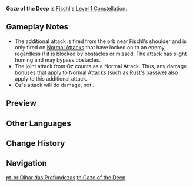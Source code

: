 {{Constellation Infobox
|image       = Constellation Gaze of the Deep.png
|description = Even when Oz is not present in combat, he can still watch over Fischl through his raven eyes. When Fischl performs a [[Bolts of Downfall|Normal Attack]] against an opponent, Oz fires a joint attack, dealing DMG equal to 22% of Fischl's ATK.
|level       = 1
|character   = Fischl
|scale_att1  = ATK
}}
'''Gaze of the Deep''' is [[Fischl]]'s [[Level 1 Constellation]].

==Gameplay Notes==
*The additional attack is fired from the orb near Fischl's shoulder and is only fired on [[Bolts of Downfall|Normal Attacks]] that have locked on to an enemy, regardless if it is blocked by obstacles or missed. The attack has slight homing and may bypass obstacles.
*The joint attack from Oz counts as a Normal Attack. Thus, any damage bonuses that apply to Normal Attacks (such as [[Rust]]'s passive) also apply to this additional attack.
*Oz's attack will do {{Color|Physical}} damage, not {{Color|Electro DMG}}.

==Preview==
{{Preview
|file=Constellation Gaze of the Deep
}}

==Other Languages==
{{Other Languages
|en      = Gaze of the Deep
|zhs     = 幽邃鸦眼
|zhs_rm  = Yōusuì yā yǎn
|zht     = 幽邃鴉眼
|zht_rm  = Yōusuì yā yǎn
|zh_tl   = Deep Crow's Glance
|ja      = 幽邃な鴉の目
|ja_rm   = Yuusei-na Karasu no Me
|ja_tl   = Eyes of a Secluded Crow
|ko      = 그윽한 까마귀 눈
|ko_rm   = Geuukhan Kkamagwi Nun
|ko_tl   = Eyes of a Mellowed Crow
|es      = Ojo de cuervo penetrante
|es_tl   = Penetrating Eye of Raven
|fr      = Œil du corbeau obscur
|fr_tl   = Eye of the Dark Raven
|ru      = Глаза ворона
|ru_tl   = Raven's Eyes
|th      = Gaze of the Deep
|vi      = Mắt Quạ Huyền Bí
|vi_tl   = Mysterious Crow's Eye
|de      = Blick aus der Finsternis
|de_tl   = Look Out of the Darkness
|id      = Gaze of the Deep
|pt      = Olhar das Profundezas
|pt_tl   = Gaze of the Deep
}}

==Change History==
{{Change History|1.0}}

==Navigation==
{{Talent Navbox|Fischl}}
[[pt-br:Olhar das Profundezas]]
[[th:Gaze of the Deep]]